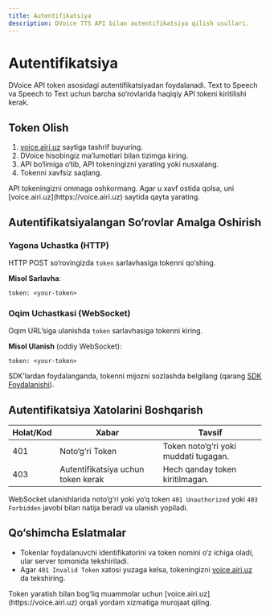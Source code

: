 ```yaml
---
title: Autentifikatsiya
description: DVoice TTS API bilan autentifikatsiya qilish usullari.
---
```


# Autentifikatsiya

DVoice API token asosidagi autentifikatsiyadan foydalanadi. Text to Speech va Speech to Text uchun barcha so‘rovlarida haqiqiy API tokeni kiritilishi kerak.

## Token Olish

1. [voice.airi.uz](https://voice.airi.uz) saytiga tashrif buyuring.
2. DVoice hisobingiz ma’lumotlari bilan tizimga kiring.
3. API bo‘limiga o‘tib, API tokeningizni yarating yoki nusxalang.
4. Tokenni xavfsiz saqlang.

<Callout type="warning">
  API tokeningizni ommaga oshkormang. Agar u xavf ostida qolsa, uni
  [voice.airi.uz](https://voice.airi.uz) saytida qayta yarating.
</Callout>

## Autentifikatsiyalangan So‘rovlar Amalga Oshirish

### Yagona Uchastka (HTTP)

HTTP POST so‘rovingizda `token` sarlavhasiga tokenni qo‘shing.

**Misol Sarlavha**:

```
token: <your-token>
```

### Oqim Uchastkasi (WebSocket)

Oqim URL’siga ulanishda `token` sarlavhasiga tokenni kiring.

**Misol Ulanish** (oddiy WebSocket):

```
token: <your-token>
```

SDK’lardan foydalanganda, tokenni mijozni sozlashda belgilang (qarang [SDK Foydalanishi](../developer-guide/sdk-libraries)).

## Autentifikatsiya Xatolarini Boshqarish

| Holat/Kod | Xabar                              | Tavsif                                |
| --------- | ---------------------------------- | ------------------------------------- |
| 401       | Noto‘g‘ri Token                    | Token noto‘g‘ri yoki muddati tugagan. |
| 403       | Autentifikatsiya uchun token kerak | Hech qanday token kiritilmagan.       |

WebSocket ulanishlarida noto‘g‘ri yoki yo‘q token `401 Unauthorized` yoki `403 Forbidden` javobi bilan natija beradi va ulanish yopiladi.

## Qo‘shimcha Eslatmalar

- Tokenlar foydalanuvchi identifikatorini va token nomini o‘z ichiga oladi, ular server tomonida tekshiriladi.
- Agar `401 Invalid Token` xatosi yuzaga kelsa, tokeningizni [voice.airi.uz](https://voice.airi.uz) da tekshiring.

<Callout type="info">
  Token yaratish bilan bog‘liq muammolar uchun
  [voice.airi.uz](https://voice.airi.uz) orqali yordam xizmatiga murojaat
  qiling.
</Callout>
